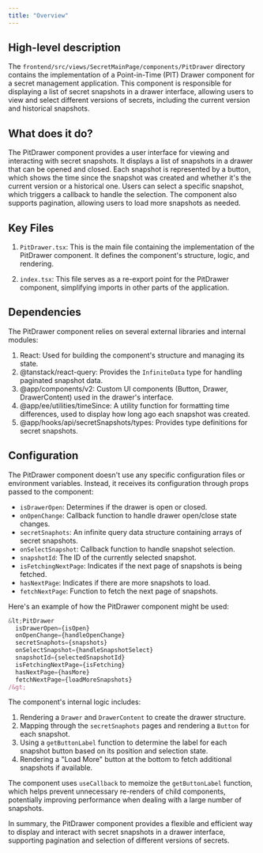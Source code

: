 ```yaml
---
title: "Overview"
---
```


## High-level description
The `frontend/src/views/SecretMainPage/components/PitDrawer` directory contains the implementation of a Point-in-Time (PIT) Drawer component for a secret management application. This component is responsible for displaying a list of secret snapshots in a drawer interface, allowing users to view and select different versions of secrets, including the current version and historical snapshots.

## What does it do?
The PitDrawer component provides a user interface for viewing and interacting with secret snapshots. It displays a list of snapshots in a drawer that can be opened and closed. Each snapshot is represented by a button, which shows the time since the snapshot was created and whether it's the current version or a historical one. Users can select a specific snapshot, which triggers a callback to handle the selection. The component also supports pagination, allowing users to load more snapshots as needed.

## Key Files
1. `PitDrawer.tsx`: This is the main file containing the implementation of the PitDrawer component. It defines the component's structure, logic, and rendering.

2. `index.tsx`: This file serves as a re-export point for the PitDrawer component, simplifying imports in other parts of the application.

## Dependencies
The PitDrawer component relies on several external libraries and internal modules:

1. React: Used for building the component's structure and managing its state.
2. @tanstack/react-query: Provides the `InfiniteData` type for handling paginated snapshot data.
3. @app/components/v2: Custom UI components (Button, Drawer, DrawerContent) used in the drawer's interface.
4. @app/ee/utilities/timeSince: A utility function for formatting time differences, used to display how long ago each snapshot was created.
5. @app/hooks/api/secretSnapshots/types: Provides type definitions for secret snapshots.

## Configuration
The PitDrawer component doesn't use any specific configuration files or environment variables. Instead, it receives its configuration through props passed to the component:

- `isDrawerOpen`: Determines if the drawer is open or closed.
- `onOpenChange`: Callback function to handle drawer open/close state changes.
- `secretSnaphots`: An infinite query data structure containing arrays of secret snapshots.
- `onSelectSnapshot`: Callback function to handle snapshot selection.
- `snapshotId`: The ID of the currently selected snapshot.
- `isFetchingNextPage`: Indicates if the next page of snapshots is being fetched.
- `hasNextPage`: Indicates if there are more snapshots to load.
- `fetchNextPage`: Function to fetch the next page of snapshots.

Here's an example of how the PitDrawer component might be used:

```jsx
&lt;PitDrawer
  isDrawerOpen={isOpen}
  onOpenChange={handleOpenChange}
  secretSnaphots={snapshots}
  onSelectSnapshot={handleSnapshotSelect}
  snapshotId={selectedSnapshotId}
  isFetchingNextPage={isFetching}
  hasNextPage={hasMore}
  fetchNextPage={loadMoreSnapshots}
/&gt;
```

The component's internal logic includes:

1. Rendering a `Drawer` and `DrawerContent` to create the drawer structure.
2. Mapping through the `secretSnaphots` pages and rendering a `Button` for each snapshot.
3. Using a `getButtonLabel` function to determine the label for each snapshot button based on its position and selection state.
4. Rendering a "Load More" button at the bottom to fetch additional snapshots if available.

The component uses `useCallback` to memoize the `getButtonLabel` function, which helps prevent unnecessary re-renders of child components, potentially improving performance when dealing with a large number of snapshots.

In summary, the PitDrawer component provides a flexible and efficient way to display and interact with secret snapshots in a drawer interface, supporting pagination and selection of different versions of secrets.